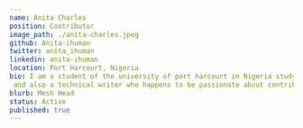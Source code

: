 ---
name: Anita Charles
position: Contributor
image_path: ./anita-charles.jpeg
github: Anita-ihuman
twitter: anita_ihuman
linkedin: anita-ihuman
location: Port Harcourt, Nigeria
bio: I am a student of the university of port harcourt in Nigeria studying microbiology. I am a software developer using the React framework,
 and also a technical writer who happens to be passionate about contributing to Open source.
blurb: Mesh Head
status: Active
published: true
---
